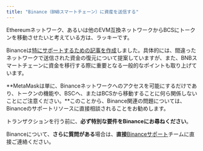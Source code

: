 ```yaml
---
title: "Binance（BNBスマートチェーン）に資産を送信する"
---
```


Ethereumネットワーク、あるいは他のEVM互換ネットワークからBCSにトークンを移動させたいと考えている方は、ラッキーです。

Binanceは[特にサポートするための記事を作成](https://academy.binance.com/en/articles/how-to-recover-crypto-transferred-to-the-wrong-network-on-binance)しました。具体的には、間違ったネットワークで送信された資金の復元について提案していますが、また、BNBスマートチェーンに資金を移行する際に重要となる一般的なポイントも取り上げています。

**MetaMaskは単に、Binanceネットワークへのアクセスを可能にするだけであり、トークンの機能や、BSCへ、またはBCSから移動することに何ら関係しないことにご注意ください。**このことから、Binance関連の問題については、Binanceのサポートリソースに直接相談されることをお勧めします。

トランザクションを行う前に、**必ず特別な要件をBinanceにお尋ねください**。

Binanceについて、**さらに質問がある**場合は、**直接**[Binanceサポート](https://www.binance.com/en/support)チームに直接ご連絡ください。
